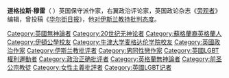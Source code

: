 {{Infobox person
| image = DouglasMurray2019 crop.jpg
| image_size = 200px
| caption = 2019年
| name = Douglas Murray
| birth_name = Douglas Kear Murray
| birth_date = {{birth date and age|df=y|1979|7|16}}
| birth_place = {{UK}}[[伦敦|伦敦]]
| occupation = 作家，政治评论家
| movement = 
| education =
| alma_mater = [[牛津大学麦格达伦学院|牛津大学麦格达伦学院]]
| notableworks = 
| influenced = 
| signature = 
| website = {{URL|https://douglasmurray.net}}
}}

'''道格拉斯·穆雷'''（{{lang-en|Douglas Kear Murray}}  {{bd|1979年|7月16日||}}）英国保守派作家，右翼政治评论家，英国政论杂志《[[旁观者|旁观者]]》编辑，曾投稿《[[华尔街日报|华尔街日报]]》，他[[对伊斯兰教的批评|对伊斯兰教持批判态度]]。

{{DEFAULTSORT: Murray, Douglas}}
[[Category:英國無神論者|Category:英國無神論者]]
[[Category:20世纪无神论者|Category:20世纪无神论者]]
[[Category:蘇格蘭裔英格蘭人|Category:蘇格蘭裔英格蘭人]]
[[Category:伊頓公學校友|Category:伊頓公學校友]]
[[Category:牛津大学麦格达伦学院校友|Category:牛津大学麦格达伦学院校友]]
[[Category:英國政治作家|Category:英國政治作家]]
[[Category:伊斯兰教批评者|Category:伊斯兰教批评者]]
[[Category:男同性戀作家|Category:男同性戀作家]]
[[Category:英國LGBT權利運動者|Category:英國LGBT權利運動者]]
[[Category:政治正确批评者|Category:政治正确批评者]]
[[Category:英格蘭無神論者|Category:英格蘭無神論者]]
[[Category:前圣公宗教徒|Category:前圣公宗教徒]]
[[Category:女性主義批評者|Category:女性主義批評者]]
[[Category:英國LGBT记者|Category:英國LGBT记者]]